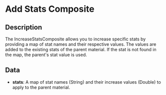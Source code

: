 # Add Stats Composite

## Description

  
The IncreaseStatsComposite allows you to increase specific stats by providing a map of stat names and their respective values.The values are added to the existing stats of the parent material. If the stat is not found in the map, the parent's stat value is used.

## Data

- **stats**:  A map of stat names (String) and their increase values (Double) to apply to the parent material.

